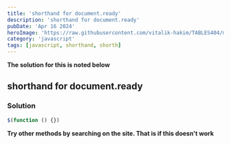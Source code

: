 ```yaml
---
title: 'shorthand for document.ready'
description: 'shorthand for document.ready'
pubDate: 'Apr 16 2024'
heroImage: 'https://raw.githubusercontent.com/vitalik-hakim/TABLES404/main/error_b/JavaScript.png'
category: 'javascript'
tags: [javascript, shorthand, shorth]
---
```


**The solution for this is noted below**

## shorthand for document.ready

### Solution

```javascript
$(function () {})
```

**Try other methods by searching on the site. That is if this doesn't work**
